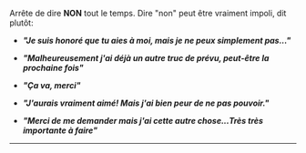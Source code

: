 Arrête de dire **NON** tout le temps. Dire "non" peut être vraiment impoli, dit plutôt:

- **_"Je suis honoré que tu aies à moi, mais je ne peux simplement pas..."_**

- **_"Malheureusement j'ai déjà un autre truc de prévu, peut-être la prochaine fois"_**

- **_"Ça va, merci"_**

- **_"J'aurais vraiment aimé! Mais j'ai bien peur de ne pas pouvoir."_**
- **_"Merci de me demander mais j'ai cette autre chose...Très très importante à faire"_**

---